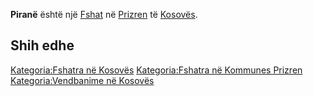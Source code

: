 {{Fshat në Kosovës
 | Emri                = Piranë
| sqi_N_name = Piranë
| sqi_N_FULL_NAME_RO = Piranë
| sqi_N_FULL_NAME_ND_RO = Pirane
| sqi_N_SORT_NAME_RG = PIRANE
| sqi_N_FULL_NAME_RG = Piranë
| sqi_N_FULL_NAME_ND_RG = Pirane
| sqi_V_name = Piran
| sqi_V_FULL_NAME_RO = Piran
| sqi_V_FULL_NAME_ND_RO = Piran
| sqi_V_SORT_NAME_RG = PIRAN
| sqi_V_FULL_NAME_RG = Piran
| sqi_V_FULL_NAME_ND_RG = Piran
| srp_N_name = Pirane
| srp_N_FULL_NAME_RO = Pirane
| srp_N_FULL_NAME_ND_RO = Pirane
| srp_N_SORT_NAME_RG = PIRANE
| srp_N_FULL_NAME_RG = Pirane
| srp_N_FULL_NAME_ND_RG = Pirane
| srp_NS_name = Пиране
| srp_NS_FULL_NAME_RO = Пиране
| srp_NS_FULL_NAME_ND_RO = Пиране
| srp_NS_SORT_NAME_RG = ПИРАНЕ
| srp_NS_FULL_NAME_RG = Пиране
| srp_NS_FULL_NAME_ND_RG = Пиране
| std_V_name = Pirana
| std_V_FULL_NAME_RO = Pirana
| std_V_FULL_NAME_ND_RO = Pirana
| std_V_SORT_NAME_RG = PIRANA
| std_V_FULL_NAME_RG = Pirana
| std_V_FULL_NAME_ND_RG = Pirana

 | Emri (Rasa dhanore) = 
 | Figura              = 
 | Shteti              = Kosovo
 | Komuna              = Prizren
 | Kodi postar         = 
 | Sipërfaqja          = 

 | Popullsia           = 

 | Regj. i popullsisë  = 
 | Dend. e popullsisë  = 
 | Faqja zyrtare       = 
 <!--- Koordinatat ----> 
 | Gjerësia            = 42.2925
 | Gjatësia            = 20.6725
 | Lartësia            = 
}}
'''Piranë''' është një [[Fshat]] në [[Prizren]] të [[Kosovës]].

<!-- == Gjeografia == -->
<!-- == Historia == -->
<!-- == Demografia == -->
== Shih edhe ==
{{Komuna Prizren}}
{{Kosovo-Administrata-Cung}}

[[Kategoria:Fshatra në Kosovës]]
[[Kategoria:Fshatra në Kommunes Prizren]]
[[Kategoria:Vendbanime në Kosovës]]